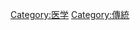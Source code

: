 {{Catnav|頁面分類|人类社会|生活|医学}}
{{Commonscat|Traditional medicine}}

[[Category:医学|Category:医学]]
[[Category:傳統|Category:傳統]]